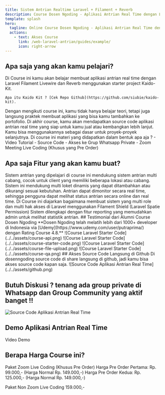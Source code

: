 ```yaml
---
title: Sistem Antrian Realtime Laravel + Filament + Reverb
description: Course Dosen Ngoding - Aplikasi Antrian Real Time dengan Laravel Filament Livewire dan Reverb 
template: splash
hero:
  tagline: Online Course Dosen Ngoding - Aplikasi Antrian Real Time dengan Laravel Filament Livewire dan Reverb 
  actions:
    - text: Akses Course
      link: /web-laravel-antrian/guides/example/
      icon: right-arrow
---
```



## Apa saja yang akan kamu pelajari?

<CardGrid>
  <Card title="Starter Project Kaido-Kit" icon="rocket">
    Di Course ini kamu akan belajar membuat aplikasi antrian real time dengan Laravel Filament Livewire dan Reverb menggunakan starter project Kaido-Kit.

    Apa itu Kaido Kit ? [Cek Repo Github](https://github.com/siubie/kaido-kit).
  </Card>
  <Card title="Belajar Sambil Build Portofolio" icon="star">
    Dengan mengikuti course ini, kamu tidak hanya belajar teori, tetapi juga langsung praktek membuat aplikasi yang bisa kamu tambahkan ke portofolio.
  </Card>
  <Card title="Dapat Source Code Siap Jual" icon="setting">
    Di akhir course, kamu akan mendapatkan source code aplikasi antrian real time yang siap untuk kamu jual atau kembangkan lebih lanjut.
    Kamu bisa menggunakannya sebagai dasar untuk proyek-proyek selanjutnya.
  </Card>
  <Card title="Dapat Apa Aja ?" icon="open-book">
    Di course ini materi yang didapatkan dalam bentuk apa aja ? 
    - Video Tutorial
    - Source Code
    - Akses ke Grup Whatsapp Private
    - Zoom Meeting Live Coding (Khusus yang Pre Order)
  </Card>
</CardGrid>

## Apa saja Fitur yang akan kamu buat?
<CardGrid stagger="true"> 
  <Card title="Sistem Antrian Multi Cabang" icon="list">
    Sistem antrian yang dipelajari di course ini mendukung sistem antrian multi cabang, cocok untuk client yang memiliki beberapa lokasi atau cabang. 
  </Card>
  <Card title="Multi Loket" icon="bell">
    Sistem ini mendukung multi loket dinamis yang dapat ditambahkan atau dikurangi sesuai kebutuhan.
  </Card>
  <Card title="Antrian Real Time" icon="user">
    Antrian dapat dimonitor secara real time, sehingga pengguna dapat melihat status antrian secara online dan real time.
  </Card>
  <Card title="Support Multi Hak Akses" icon="users">
    Di Course ini diajarkan bagaimana membuat sistem yang multi role dan multi hak akses di Laravel menggunakan Filament Shield (Laravel Spatie Permission)
  </Card>
  <Card title="Fitur Reporting" icon="users">
    Sistem dilengkapi dengan fitur reporting yang memudahkan admin untuk melihat statistik antrian.
  </Card>
</CardGrid>
## Testimonial dari Alumni Course Dosen Ngoding
**Dosen Ngoding telah melatih lebih dari 1000+ developer di Indonesia via [Udemy](https://www.udemy.com/user/putraprima/) dengan Rating Course 4.8.**
<CardGrid stagger="true">
  <Card title="Laravel Rest Api - Review 4.9 ⭐⭐⭐⭐⭐">
  ![Course Laravel Starter Code](../../assets/course-api.png)
  </Card>
  <Card title="Laravel Starter Code - Review 4.8 ⭐⭐⭐⭐⭐">
  ![Course Laravel Starter Code](../../assets/course-starter-code.png)
  </Card>
  <Card title="Laravel File Upload - Review 4.7 ⭐⭐⭐⭐⭐">
  ![Course Laravel Starter Code](../../assets/course-file-upload.png)
  </Card>
  <Card title="Quality Assurance Engineer - Review 4.9 ⭐⭐⭐⭐⭐">
  ![Course Laravel Starter Code](../../assets/course-qa.png)
  </Card>
</CardGrid>
## Akses Source Code Langsung di Github
Di dosenngoding source code di share langsung di github, jadi kamu bisa akses source code kapan saja.
![Source Code Aplikasi Antrian Real Time](../../assets/github.png)

## Butuh Diskusi ? tenang ada group private di Whatsapp dan Group Community yang aktif banget !!
![Source Code Aplikasi Antrian Real Time](../../assets/whatsapp.png)

## Demo Aplikasi Antrian Real Time 
Video Demo
## Berapa Harga Course ini?
Paket Zoom Live Coding (Khusus Pre Order)
Harga Pre Order Pertama: Rp. 99.000,- (Harga Normal Rp. 149.000,-)
Harga Pre Order Kedua: Rp. 125.000,- (Harga Normal Rp. 149.000,-)

Paket Non Zoom Live Coding
159.000,-